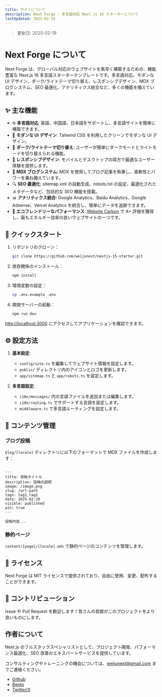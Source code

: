 ```yaml
---
title: サイトについて
description: Next Forge - 多言語対応 Next.js 16 スターターについて
lastUpdated: 2025-02-19
---
```


> 更新日: 2025-02-19

# Next Forge について

Next Forge は、グローバル対応のウェブサイトを素早く構築するための、機能豊富な Next.js 16 多言語スターターテンプレートです。多言語対応、モダンな UI デザイン、ダーク/ライトテーマ切り替え、レスポンシブデザイン、MDX ブログシステム、SEO 最適化、アナリティクス統合など、多くの機能を備えています。

## ✨ 主な機能

- 🌐 **多言語対応**: 英語、中国語、日本語をサポートし、多言語サイトを簡単に構築できます。
- 🎨 **モダンな UI デザイン**: Tailwind CSS を利用したクリーンでモダンな UI デザイン。
- 🌙 **ダーク/ライトテーマ切り替え**: ユーザーが簡単にダークモードとライトモードを切り替えられる機能。
- 📱 **レスポンシブデザイン**: モバイルとデスクトップの両方で最適なユーザー体験を提供します。
- 📝 **MDX ブログシステム**: MDX を使用してブログ記事を執筆し、柔軟性とパワーを兼ね備えています。
- 🔍 **SEO 最適化**: sitemap.xml の自動生成、robots.txt の設定、最適化されたメタデータなど、包括的な SEO 機能を搭載。
- 📊 **アナリティクス統合**: Google Analytics、Baidu Analytics、Google Adsense、Vercel Analytics を統合し、簡単にデータを追跡できます。
- 🌿 **エコフレンドリーなパフォーマンス**: [Website Carbon](https://www.websitecarbon.com/website/nextforge-dev/) で A+ 評価を獲得し、最もエネルギー効率の良いウェブサイトの一つです。

## 🚀 クイックスタート

1. リポジトリのクローン：
    ```bash
    git clone https://github.com/weijunext/nextjs-15-starter.git
    ```

2. 依存関係のインストール：
    ```bash
    npm install
    ```

3. 環境変数の設定：
    ```bash
    cp .env.example .env
    ```

4. 開発サーバーの起動：
    ```bash
    npm run dev
    ```

[http://localhost:3000](http://localhost:3000) にアクセスしてアプリケーションを確認できます。

## ⚙️ 設定方法

1. **基本設定**:
    - `config/site.ts` を編集してウェブサイト情報を設定します。
    - `public/` ディレクトリ内のアイコンとロゴを更新します。
    - `app/sitemap.ts` と `app/robots.ts` を設定します。

2. **多言語設定**:
    - `i18n/messages/` 内の言語ファイルを追加または編集します。
    - `i18n/routing.ts` でサポートする言語を設定します。
    - `middleware.ts` で多言語ルーティングを設定します。

## 📝 コンテンツ管理

### ブログ投稿
`blog/[locale]` ディレクトリに以下のフォーマットで MDX ファイルを作成します：
````

---
title: 投稿タイトル
description: 投稿の説明
image: /image.png
slug: /url-path
tags: tag1,tag2
date: 2025-02-20
visible: published
pin: true
---

投稿内容...
````

### 静的ページ
`content/[page]/[locale].mdx` で静的ページのコンテンツを管理します。

## 📄 ライセンス

Next Forge は MIT ライセンスで提供されており、自由に使用、変更、配布することができます。

## 🤝 コントリビューション

Issue や Pull Request を歓迎します！皆さんの貢献がこのプロジェクトをより良いものにします。

## 作者について

Next.js のフルスタックスペシャリストとして、プロジェクト開発、パフォーマンス最適化、SEO 改善のエキスパートサービスを提供しています。

コンサルティングやトレーニングの機会については、weijunext@gmail.com までご連絡ください。

- [Github](https://github.com/weijunext)
- [Bento](https://bento.me/weijunext)
- [Twitter/X](https://twitter.com/judewei_dev)
